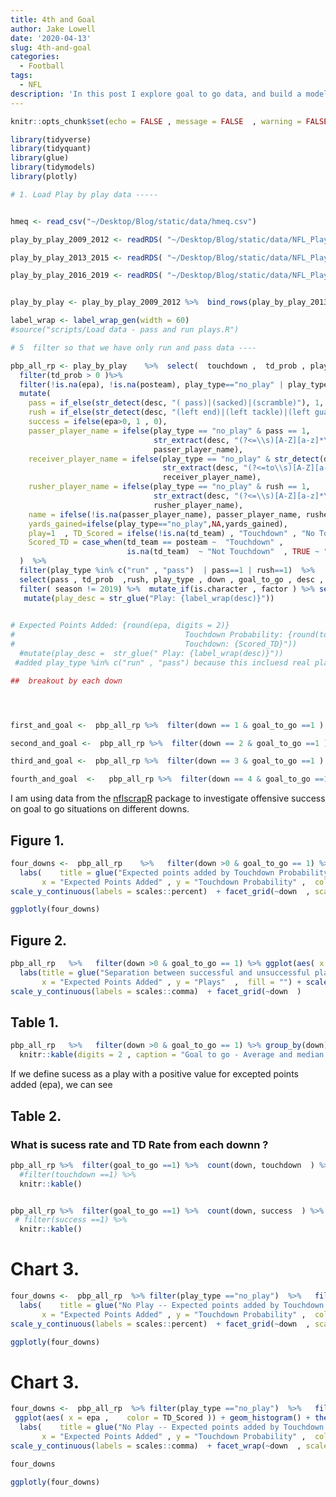 ```yaml
---
title: 4th and Goal
author: Jake Lowell
date: '2020-04-13'
slug: 4th-and-goal
categories:
  - Football
tags:
  - NFL
description: 'In this post I explore goal to go data, and build a model to predict success on 4th and goal'
---
```



```r
knitr::opts_chunk$set(echo = FALSE , message = FALSE  , warning = FALSE , fig.width = 8 , fig.height = 5)
```



```r


library(tidyverse)
library(tidyquant)
library(glue)
library(tidymodels)
library(plotly)

# 1. Load Play by play data -----


hmeq <- read_csv("~/Desktop/Blog/static/data/hmeq.csv")

play_by_play_2009_2012 <- readRDS( "~/Desktop/Blog/static/data/NFL_Play_by_Play_2009_2012.rds")

play_by_play_2013_2015 <- readRDS( "~/Desktop/Blog/static/data/NFL_Play_by_Play_2013_2015.rds")

play_by_play_2016_2019 <- readRDS( "~/Desktop/Blog/static/data/NFL_Play_by_Play_2016_2019.rds")


play_by_play <- play_by_play_2009_2012 %>%  bind_rows(play_by_play_2013_2015 , play_by_play_2016_2019 )


```








```r



label_wrap <- label_wrap_gen(width = 60)
#source("scripts/Load data - pass and run plays.R")

# 5  filter so that we have only run and pass data ----

pbp_all_rp <- play_by_play    %>%  select(  touchdown ,  td_prob , play_type , down, goal_to_go, desc , yardline_100 , yards_gained , td_team, epa, play_id, game_id, home_team, away_team, posteam, posteam_type, game_date, half_seconds_remaining , game_seconds_remaining, game_half , drive, sp, qtr, ydstogo , shotgun, no_huddle, qb_dropback, qb_scramble, pass_location, air_yards, run_location, run_gap ,posteam_timeouts_remaining , defteam_timeouts_remaining ,  ep , total_home_epa, total_away_epa, total_home_rush_epa , total_home_pass_epa , total_away_pass_epa , total_away_rush_epa ,  wp , def_wp , score_differential , posteam_score , defteam_score  , week , season ,   first_down_pass , first_down_rush , third_down_converted , fourth_down_converted  , passer_player_name , receiver_player_name  , rusher_player_name) %>% 
  filter(td_prob > 0 )%>% 
  filter(!is.na(epa), !is.na(posteam), play_type=="no_play" | play_type=="pass" | play_type=="run") %>%
  mutate(
    pass = if_else(str_detect(desc, "( pass)|(sacked)|(scramble)"), 1, 0),
    rush = if_else(str_detect(desc, "(left end)|(left tackle)|(left guard)|(up the middle)|(right guard)|(right tackle)|(right end)") & pass == 0, 1, 0),
    success = ifelse(epa>0, 1 , 0),
    passer_player_name = ifelse(play_type == "no_play" & pass == 1, 
                                str_extract(desc, "(?<=\\s)[A-Z][a-z]*\\.\\s?[A-Z][A-z]+(\\s(I{2,3})|(IV))?(?=\\s((pass)|(sack)|(scramble)))"),
                                passer_player_name),
    receiver_player_name = ifelse(play_type == "no_play" & str_detect(desc, "pass"), 
                                  str_extract(desc, "(?<=to\\s)[A-Z][a-z]*\\.\\s?[A-Z][A-z]+(\\s(I{2,3})|(IV))?"),
                                  receiver_player_name),
    rusher_player_name = ifelse(play_type == "no_play" & rush == 1, 
                                str_extract(desc, "(?<=\\s)[A-Z][a-z]*\\.\\s?[A-Z][A-z]+(\\s(I{2,3})|(IV))?(?=\\s((left end)|(left tackle)|(left guard)|	 (up the middle)|(right guard)|(right tackle)|(right end)))"),
                                rusher_player_name),
    name = ifelse(!is.na(passer_player_name), passer_player_name, rusher_player_name),
    yards_gained=ifelse(play_type=="no_play",NA,yards_gained),
    play=1  , TD_Scored = ifelse(!is.na(td_team) , "Touchdown" , "No Touchdown")  ,
    Scored_TD = case_when(td_team == posteam ~  "Touchdown" ,
                          is.na(td_team)  ~ "Not Touchdown"  , TRUE ~ "Touchdown Other Team")
  )  %>% 
  filter(play_type %in% c("run" , "pass")  | pass==1 | rush==1)  %>% 
  select(pass , td_prob  ,rush, play_type , down , goal_to_go , desc , yardline_100   , yards_gained , td_team , td_prob , epa   ,everything()) %>% 
  filter( season != 2019) %>%  mutate_if(is.character , factor ) %>% select(-game_date) %>% 
   mutate(play_desc = str_glue("Play: {label_wrap(desc)}"))
                                     

# Expected Points Added: {round(epa, digits = 2)}
#                                      Touchdown Probability: {round(td_prob, digits = 2)}
#                                      Touchdown: {Scored_TD}"))
  #mutate(play_desc =  str_glue(" Play: {label_wrap(desc)}"))
 #added play_type %in% c("run" , "pass") because this incluesd real plays where run/pass criteria is not satified in description

##  breakout by each down




first_and_goal <-  pbp_all_rp %>%  filter(down == 1 & goal_to_go ==1 ) #%>% count(touchdown)

second_and_goal <-  pbp_all_rp %>%  filter(down == 2 & goal_to_go ==1 )

third_and_goal <-  pbp_all_rp %>%  filter(down == 3 & goal_to_go ==1 )

fourth_and_goal  <-   pbp_all_rp %>%  filter(down == 4 & goal_to_go ==1 )
```


I am using data from the [nflscrapR](https://arxiv.org/abs/1802.00998) package to investigate offensive success on goal to go situations on different downs.


## 



## Figure 1.

```r

four_downs <-  pbp_all_rp    %>%   filter(down >0 & goal_to_go == 1) %>% ggplot(aes( x = epa ,y = td_prob,     color = TD_Scored )) + geom_point(aes(text = play_desc)) + theme_tq() + 
  labs(    title = glue("Expected points added by Touchdown Probability"             )  ,
       x = "Expected Points Added" , y = "Touchdown Probability" ,  color = "" ) + scale_color_tq() +
scale_y_continuous(labels = scales::percent)  + facet_grid(~down  , scales = "free")

ggplotly(four_downs)
```


## Figure 2.

```r



pbp_all_rp   %>%   filter(down >0 & goal_to_go == 1) %>% ggplot(aes( x =epa ,     fill = TD_Scored )) + geom_histogram() + theme_tq() + 
  labs(title = glue("Separation between successful and unsuccessful plays becomes more pronounced at later downs"             )  ,
       x = "Expected Points Added" , y = "Plays"  ,  fill = "") + scale_color_tq() +
scale_y_continuous(labels = scales::comma)  + facet_grid(~down  )


```



## Table 1. 


```r
pbp_all_rp   %>%   filter(down >0 & goal_to_go == 1) %>% group_by(down) %>% summarise(Average_EPA = mean(epa)   , Median_EPA = median(epa)) %>% 
  knitr::kable(digits = 2 , caption = "Goal to go - Average and median Expected points added by down")
```


If we define sucess as a play with a positive value for excepted points added (epa), we can see 

## Table 2.


###  What is sucess rate and TD Rate from each downn  ?

```r
pbp_all_rp %>%  filter(goal_to_go ==1) %>%  count(down, touchdown  ) %>%  group_by( down) %>% mutate(`Touchdown Rate` = n / sum(n)) %>% ungroup() %>% 
  #filter(touchdown ==1) %>%  
  knitr::kable()


pbp_all_rp %>%  filter(goal_to_go ==1) %>%  count(down, success  ) %>%  group_by( down) %>% mutate( `Success Rate`= n / sum(n)) %>% ungroup() %>%
 # filter(success ==1) %>% 
  knitr::kable()

```




# Chart 3.


```r

four_downs <-  pbp_all_rp  %>% filter(play_type =="no_play")  %>%   filter(down >0 & goal_to_go == 1) %>% ggplot(aes( x = epa ,y = td_prob,     color = TD_Scored )) + geom_point(aes(text = play_desc)) + theme_tq() + 
  labs(    title = glue("No Play -- Expected points added by Touchdown Probability"             )  ,
       x = "Expected Points Added" , y = "Touchdown Probability" ,  color = "" ) + scale_color_tq() +
scale_y_continuous(labels = scales::percent)  + facet_grid(~down  , scales = "free")

ggplotly(four_downs)
```



# Chart 3.


```r

four_downs <-  pbp_all_rp  %>% filter(play_type =="no_play")  %>%   filter(down >0  & goal_to_go == 1 ) %>% 
 ggplot(aes( x = epa ,    color = TD_Scored )) + geom_histogram() + theme_tq() + 
  labs(    title = glue("No Play -- Expected points added by Touchdown Probability"             )  ,
       x = "Expected Points Added" , y = "Touchdown Probability" ,  color = "" ) + scale_color_tq() +
scale_y_continuous(labels = scales::comma)  + facet_wrap(~down  , scales = "free")

four_downs

ggplotly(four_downs)
```











